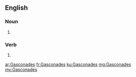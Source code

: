 ==English==

===Noun===
{{head|en|plural}}

# {{plural of|Gasconade|lang=en}}

===Verb===
{{head|en}}

# {{en-third-person singular of|Gasconade}}

[[ar:Gasconades]]
[[fr:Gasconades]]
[[ku:Gasconades]]
[[mg:Gasconades]]
[[my:Gasconades]]